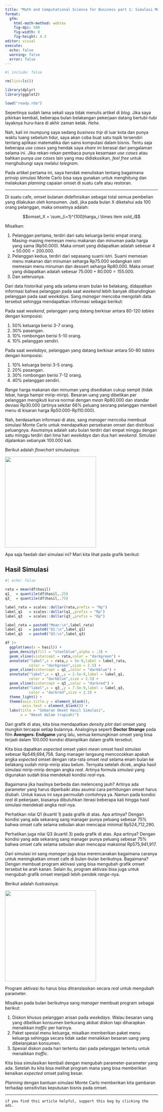 ```yaml
---
title: "Math and Computational Science for Business part 1: Simulasi Monte Carlo untuk Planning Target Omset"
format: 
  gfm:
    html-math-method: webtex
    fig-dpi: 500
    fig-width: 8
    fig-height: 4.5
editor: visual
execute:
  echo: false
  warning: false
  error: false
---
```


```r
#| include: false

rm(list=ls())

library(dplyr)
library(ggplot2)

load("ready.rda")
```

Sepertinya sudah lama sekali saya tidak menulis artikel di *blog*. Jika saya pikirkan kembali, beberapa bulan belakangan pekerjaan datang bertubi-tubi layaknya huru-hara di akhir zaman kelak. *Hehe.*

Nah, kali ini mumpung saya sedang *business trip* di luar kota dan punya waktu luang sebelum tidur, saya akan coba buat satu topik tersendiri tentang aplikasi matematika dan sains komputasi dalam bisnis. Tentu saja beberapa *use cases* yang hendak saya *share* ini berasal dari pengalaman selama ini. Jika rekan-rekan pembaca punya kesamaan *use cases* atau bahkan punya *use cases* lain yang mau didiskusikan, *feel free* untuk menghubungi saya melalui *telegram*.

Pada artikel pertama ini, saya hendak menuliskan tentang bagaimana prinsip simulasi Monte Carlo bisa saya gunakan untuk menghitung dan melakukan *planning* capaian omset di suatu cafe atau restoran.

------------------------------------------------------------------------

Di suatu cafe, omset bulanan didefinisikan sebagai total semua pembelian yang dilakukan oleh konsumen. Jadi, jika pada bulan X diketahui ada 100 orang pelanggan, maka omsetnya adalah:

$$omset_X = \sum_{i=1}^{100}harga_i \times item sold_i$$

Misalkan:

1.  Pelanggan pertama, terdiri dari satu keluarga berisi empat orang. Masing-masing memesan menu makanan dan minuman pada harga yang sama (Rp50.000). Maka omset yang didapatkan adalah sebesar $4 \times 50.000 = 200.000$.
2.  Pelanggan kedua, terdiri dari sepasang suami istri. Suami memesan menu makanan dan minuman seharga Rp75.000 sedangkan istri memesan menu minuman dan dessert seharga Rp80.000. Maka omset yang didapatkan adalah sebesar $75.000 + 80.000 = 155.000$.
3.  Dan seterusnya.

Dari data historikal yang ada selama enam bulan ke belakang, didapatkan informasi bahwa pelanggan pada saat *weekend* lebih banyak dibandingkan pelanggan pada saat *weekdays*. Sang *manager* mencoba mengolah data tersebut sehingga mendapatkan informasi sebagai berikut:

Pada saat *weekend*, pelanggan yang datang berkisar antara 80-120 *tables* dengan komposisi:

1.  50% keluarga berisi 3-7 orang.
2.  30% pasangan.
3.  10% rombongan berisi 5-10 orang.
4.  10% pelanggan sendiri.

Pada saat *weekdays*, pelanggan yang datang berkisar antara 50-80 *tables* dengan komposisi:

1.  10% keluarga berisi 3-5 orang.
2.  20% pasangan.
3.  30% rombongan berisi 7-12 orang.
4.  40% pelanggan sendiri.

*Range* harga makanan dan minuman yang disediakan cukup sempit (tidak lebar, harga hampir mirip-mirip). Besaran uang yang dibelikan per pelanggan mengikuti kurva normal dengan *mean* Rp80.000 dan standar deviasi Rp30.000 (artinya sekitar 66% peluang seorang pelanggan membeli menu di kisaran harga Rp50.000-Rp110.000).

Nah, berdasarkan informasi di atas, sang *manager* mencoba membuat simulasi Monte Carlo untuk mendapatkan persebaran omset dan distribusi peluangnya. Asumsinya adalah satu bulan terdiri dari empat minggu dengan satu minggu terdiri dari lima hari *weekdays* dan dua hari *weekend*. Simulasi dijalankan sebanyak 100.000 kali.

Berikut adalah *flowchart* simulasinya:

![](IMG_0684.png){fig-align="center" width="300"}

Apa saja faedah dari simulasi ini? Mari kita lihat pada grafik berikut:

## __Hasil Simulasi__

```r
#| echo: false

rata = mean(df$hasil)
q1_  = quantile(df$hasil,.25)
q3_  = quantile(df$hasil,.75)

label_rata = scales::dollar(rata,prefix = "Rp")
label_q1   = scales::dollar(q1_,prefix = "Rp")
label_q3   = scales::dollar(q3_,prefix = "Rp")

label_rata = paste0("Mean:\n",label_rata)
label_q1   = paste0("Q1:\n",label_q1)
label_q3   = paste0("Q3:\n",label_q3)

df |>
  ggplot(aes(x = hasil)) +
  geom_density(fill = "steelblue",alpha = .3) +
  geom_vline(xintercept = rata,color = "darkgreen") +
  annotate("label",x = rata,y = 5e-9,label = label_rata,
           color = "darkgreen",size = 2.5) +
  geom_vline(xintercept = q1_,color = "darkblue") +
  annotate("label",x = q1_,y = 2.5e-9,label = label_q1,
           color = "darkblue",size = 2.5) +
  geom_vline(xintercept = q3_,color = "darkred") +
  annotate("label",x = q3_,y = 7.5e-9,label = label_q3,
           color = "darkred",size = 2.5) +
  theme_light() +
  theme(axis.title.y = element_blank(),
        axis.text = element_blank()) +
  labs(title = "Sebaran Omset Hasil Simulasi",
       x = "Omset dalam (rupiah)")
```

Dari grafik di atas, kita bisa mendapatkan _density plot_ dari omset yang mungkin tercapai setiap bulannya. Analoginya seperti __Doctor Strange__ pada film __Avengers: Endgame__ yang lalu, semua kemungkinan omset yang bisa terjadi dalam 100.000 kondisi ditampilkan dalam grafik tersebut.

Kita bisa dapatkan _expected_ omset yakni _mean_ omset hasil simulasi sebesar Rp549,694,758. Sang manager langsung mencocokkan apakah angka _expected_ omset dengan rata-rata omset _real_ selama enam bulan ke belakang sudah mirip-mirip atau belum. Ternyata setelah dicek, angka hasil simulasi mirip-mirip dengan angka _real_. Artinya formula simulasi yang digunakan sudah bisa mendekati kondisi _real_-nya.

Bagaimana jika hasilnya berbeda dan melenceng jauh? Artinya ada parameter yang harus diperbaiki atau asumsi cara perhitungan omset harus diubah. Untuk kasus ini saya permudah contohnya ya. Namun pada kondisi _real_ di pekerjaan, biasanya dibutuhkan iterasi beberapa kali hingga hasil simulasi mendekati angka _real_-nya.

Perhatikan nilai Q1 (kuartil 1) pada grafik di atas. Apa artinya? Dengan kondisi yang ada sekarang sang manager punya peluang sebesar 75% bahwa omset cafe selama sebulan akan mencapai minimal Rp524,712,290.

Perhatikan juga nilai Q3 (kuartil 3) pada grafik di atas. Apa artinya? Dengan kondisi yang ada sekarang sang manager punya peluang sebesar 75% bahwa omset cafe selama sebulan akan mencapai maksimal Rp575,941,917.

Dari simulasi ini sang _manager_ juga bisa merencanakan bagaimana caranya untuk meningkatkan omset cafe di bulan-bulan berikutnya. Bagaimana? Dengan membuat program aktivasi yang bisa mengubah grafik omset tersebut ke arah kanan. Selain itu, program aktivasi bisa juga untuk mengubah grafik omset menjadi lebih pendek _range_-nya.

Berikut adalah ilustrasinya:

![](IMG_0685.jpeg){fig-align="center" width="300"}


Program aktivasi itu harus bisa ditranslasikan secara _real_ untuk mengubah parameter.

Misalkan pada bulan berikutnya sang _manager_ membuat program sebagai berikut: 

1. Diskon khusus pelanggan arisan pada _weekdays_. Walau besaran uang yang dibelikan konsumen berkurang akibat diskon tapi diharapkan menaikkan _traffic_ per harinya. 
2. Paket spesial menu keluarga, misalkan memberikan paket menu keluarga sehingga secara tidak sadar menaikkan besaran uang yang dibelanjakan konsumen. 
3. Spesial diskon pada hari tertentu dan pada pelanggan tertentu untuk menaikkan _traffic_.

Kita bisa simulasikan kembali dengan mengubah parameter-parameter yang ada. Setelah itu kita bisa melihat program mana yang bisa memberikan kenaikan _expected_ omset paling besar.

_Planning_ dengan bantuan simulasi Monte Carlo memberikan kita gambaran terhadap sensitivitas keputusan bisnis pada omset.


---

`if you find thsi article helpful, support this bog by clicking the ads.`
